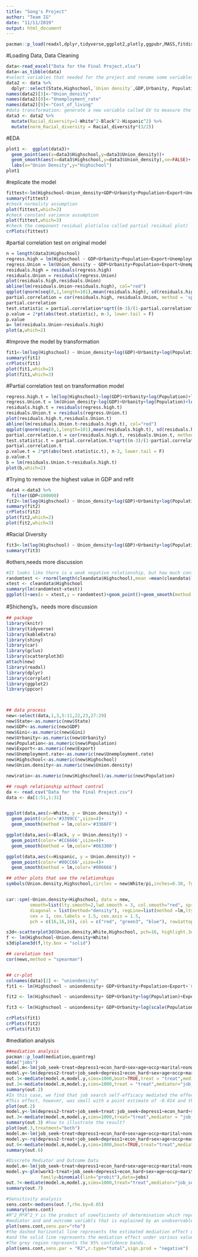 ```yaml
---
title: "Song's Project"
author: "Team IG"
date: "11/11/2019"
output: html_document
---
```


```r
pacman::p_load(readxl,dplyr,tidyverse,ggplot2,plotly,ggpubr,MASS,fitdistrplus,mediation,geepack,conf,car)
```

#Loading Data, Data Cleaning
```r
data<-read_excel("Data for the Final Project.xlsx")
data<-as_tibble(data)
#select variables that needed for the project and rename some variables
data2 <- data %>% 
  dplyr::select(State,Highschool,`Union density`,GDP,Urbanity, Population, Export,`Unemployment rate`,`Cost of living`,Gini, White, Black, Hispanic)
names(data2)[3]<-"Union_density"
names(data2)[8]<-"Unemployment_rate"
names(data2)[9]<-"Cost_of_living"
#data transformation: generate a new variable called GV to measure the level of racial diversity
data3 <- data2 %>% 
  mutate(Racial_diversity=1-White^2-Black^2-Hispanic^2) %>%
  mutate(norm_Racial_diversity = Racial_diversity*(3/2))
```

#EDA
```r
plot1 <-  ggplot(data3)+
  geom_point(aes(x=data3$Highschool,y=data3$Union_density))+
  geom_smooth(aes(x=data3$Highschool,y=data3$Union_density),se=FALSE)+
  labs(x="Union Density",y="Highschool")
plot1
```

#replicate the model
```r
fittest<-lm(Highschool~Union_density+GDP+Urbanity+Population+Export+Unemployment_rate+Cost_of_living+Gini,data = data3)
summary(fittest)
#check normality assumption
plot(fittest,which=2)
#check constant variance assumption
plot(fittest,which=3)
#check the component residual plot(also called partial residual plot)
crPlots(fittest)
```

#partial correlation test on original model
```r
n = length(data3$Highschool)
regress.high = lm(Highschool ~ GDP+Urbanity+Population+Export+Unemployment_rate+Cost_of_living+Gini, data = data3)
regress.Union = lm(Union_density ~ GDP+Urbanity+Population+Export+Unemployment_rate+Cost_of_living+Gini, data = data3)
residuals.high = residuals(regress.high)
residuals.Union = residuals(regress.Union)
plot(residuals.high,residuals.Union)
abline(lm(residuals.Union~residuals.high), col="red")
qqplot(qnorm(seq(0,1,length=101),mean(residuals.high), sd(residuals.high)),residuals.high)
partial.correlation = cor(residuals.high, residuals.Union, method = 'spearman')
partial.correlation
test.statistic = partial.correlation*sqrt((n-3)/(1-partial.correlation^2))
p.value = 2*pt(abs(test.statistic), n-3, lower.tail = F)
p.value
a= lm(residuals.Union~residuals.high)
plot(a,which=2)
```

#Improve the model by transformation
```r
fit1<-lm(log(Highschool) ~ Union_density+log(GDP)+Urbanity+log(Population)+log(Export)+Unemployment_rate+Cost_of_living+Gini,data = data3)
summary(fit1)
crPlots(fit1)
plot(fit1,which=2)
plot(fit1,which=3)
```

#Partial correlation test on transformation model
```r
regress.high.t = lm(log(Highschool)~log(GDP)+Urbanity+log(Population)+log(Export)+Unemployment_rate+Cost_of_living+Gini, data = data3)
regress.Union.t = lm(Union_density~log(GDP)+Urbanity+log(Population)+log(Export)+Unemployment_rate+Cost_of_living+Gini, data = data3)
residuals.high.t = residuals(regress.high.t)
residuals.Union.t = residuals(regress.Union.t)
plot(residuals.high.t,residuals.Union.t)
abline(lm(residuals.Union.t~residuals.high.t), col="red")
qqplot(qnorm(seq(0,1,length=101),mean(residuals.high.t), sd(residuals.high.t)),residuals.high.t)
partial.correlation.t = cor(residuals.high.t, residuals.Union.t, method = 'spearman')
test.statistic.t = partial.correlation.t*sqrt((n-3)/(1-partial.correlation.t^2))
partial.correlation.t
p.value.t = 2*pt(abs(test.statistic.t), n-3, lower.tail = F)
p.value.t
b = lm(residuals.Union.t~residuals.high.t)
plot(b,which=2)
```

#Trying to remove the highest value in GDP and refit
```r
data4 <-data3 %>% 
  filter(GDP<100000)
fit2<-lm(log(Highschool) ~ Union_density+log(GDP)+Urbanity+log(Population)+log(Export)+Unemployment_rate+Cost_of_living+Gini,data = data4)
summary(fit2)
crPlots(fit2)
plot(fit2,which=2)
plot(fit2,which=3)
```








#Racial Diversity
```r
fit3<-lm(log(Highschool) ~ Union_density+log(GDP)+Urbanity+log(Population)+log(Export)+Unemployment_rate+Cost_of_living+Gini+norm_Racial_diversity,data = data3)
summary(fit3)
```

#others,needs more discussion
```r
#It looks like there is a weak negative relationship, but how much confident can we deliver that message?
randomtest <- rnorm(length(cleandata$Highschool),mean =mean(cleandata$`Union density`), sd = sd(cleandata$`Union density`))
xtest <- cleandata$Highschool
summary(lm(randomtest~xtest))
ggplot()+aes(x = xtest,y = randomtest)+geom_point()+geom_smooth(method = "lm")
```

#Shicheng's，needs more discussion
```r
## package
library(knitr)
library(tidyverse)
library(kableExtra)
library(shiny)
library(car)
library(gclus)
library(scatterplot3d)
attach(new)
library(readxl)
library(dplyr)
library(corrplot)
library(ggplot2)
library(ppcor)



## data process
new<-select(data,1,3,5:11,22,23,27:29)
new$State<-as.numeric(new$State)
new$GDP<-as.numeric(new$GDP)
new$Gini<-as.numeric(new$Gini)
new$Urbanity<-as.numeric(new$Urbanity)
new$Population<-as.numeric(new$Population)
new$Export<-as.numeric(new$Export)
new$Unemployment.rate<-as.numeric(new$Unemployment.rate)
new$Highschool<-as.numeric(new$Highschool)
new$Union.density<-as.numeric(new$Union.density)

new$ratio<-as.numeric(new$Highschool)/as.numeric(new$Population)

## rough relationship without control
da <- read.csv("Data for the Final Project.csv")
data <- da[1:51,1:31]


ggplot(data,aes(x=White, y = Union.density)) + 
  geom_point(color='#3399CC',size=4)+
  geom_smooth(method = lm,color='#3366FF')

ggplot(data,aes(x=Black, y = Union.density)) + 
  geom_point(color='#CC6666',size=4)+
  geom_smooth(method = lm,color='#663300')

ggplot(data,aes(x=Hispanic, y = Union.density)) + 
  geom_point(color='#00CC66',size=4)+
  geom_smooth(method = lm,color='#006666')

## other plots that see the relationships
symbols(Union.density,Highschool,circles = new$White/pi,inches=0.30, fg="white", bg="lightblue") 


car::spm(~Union.density+Highschool, data = new,  
         smooth=list(lty.smooth=2,lwd.smooth = 3, col.smooth="red", spread = T, lty.spread=3, lwd.spread=2),  
         diagonal = list(method="density"), regLine=list(method =lm,lty=1,lwd=2,col="blue"), 
         cex = 1, cex.labels = 1.5, cex.axis = 1.5, 
         pch = c(16,16,16), col = c("red", "green3", "blue"), row1attop = T ) 

s3d<-scatterplot3d(Union.density,White,Highschool, pch=16, highlight.3d=TRUE,type="h") 
f <- lm(Highschool~Union.density+White) 
s3d$plane3d(f,lty.box = "solid")

## corelation test
cor(news,method = "spearman")


## cr-plot
colnames(data)[2] <- "uniondensity"
fit1 <- lm(Highschool ~ uniondensity+ GDP+Urbanity+Population+Export+`Cost of living`+`Unemployment rate`+Gini,data)

fit2 <- lm(Highschool ~ uniondensity+ GDP+Urbanity+log(Population)+Export+`Cost of living`+`Unemployment rate`+Gini,data)

fit3 <- lm(Highschool ~ uniondensity+ GDP+Urbanity+log(scale(Population^1/2))+scale(Export^1/2)+`Cost of living`+`Unemployment rate`+Gini,data)

crPlots(fit1)
crPlots(fit2)
crPlots(fit3)
```

#mediation analysis
```r
##mediation analysis
pacman::p_load(mediation,quantreg)
data("jobs")
model.m<-lm(job_seek~treat+depress1+econ_hard+sex+age+occp+marital+nonwhite+educ+income,data=jobs)
model.y<-lm(depress2~treat+job_seek+depress1+econ_hard+sex+age+occp+marital+nonwhite+educ+income,data=jobs)
out.1<-mediate(model.m,model.y,sims=1000,boot=TRUE,treat = "treat",mediator="job_seek")
out.2<-mediate(model.m,model.y,sims=1000,treat = "treat",mediator="job_seek")
summary(out.2)
#In this case, we find that job search self-efficacy mediated the effect of the treatment on depression in the negative direction.
#This effect, however, was small with a point estimate of -0.014 and the 95% confidence interval barely covers 0.
plot(out.2)
model.y<-lm(depress2~treat+job_seek+treat:job_seek+depress1+econ_hard+sex+age+occp+marital+nonwhite+educ+income,data=jobs)
out.3<-mediate(model.m,model.y,sims=1000,treat="treat",mediator = "job_seek")
summary(out.3) #how to illustrate the result?
plot(out.3,treatment="both")
model.m<-lm(job_seek~treat+depress1+econ_hard+sex+age+occp+marital+nonwhite+educ+income,data=jobs)
model.y<-rq(depress2~treat+job_seek+depress1+econ_hard+sex+age+occp+marital+nonwhite+educ+income,data=jobs)
out.6<-mediate(model.m,model.y,sims=1000,boot=TRUE,treat="treat",mediator="job_seek")
summary(out.6)

#Discrete Mediator and Outcome Data
model.m<-lm(job_seek~treat+depress1+econ_hard+sex+age+occp+marital+nonwhite+educ+income,data=jobs)
model.y<-glm(work1~treat+job_seek+depress1+econ_hard+sex+age+occp+marital+nonwhite+educ+income,
             family=binomial(link="probit"),data=jobs)
out.7<-mediate(model.m,model.y,sims=1000,treat="treat",mediator="job_seek")
summary(out.7)

#Sensitivity analysis
sens.cont<-medsens(out.7,rho.by=0.05)
summary(sens.cont)
#R^2_M*R^2_Y is the product of coeeficients of determination which represents the proportion of the previously unexplained variance in the
#mediator and and outcome variabls that is explained by an unobservable pretreatment unconfounder.
plot(sens.cont,sens.par="rho")
#the dashed horizontal line represents the estimated mediation effect under the sequential ignorability assumption,
#and the solid line represents the mediation effect under various values of p. 
#The grey region represents the 95% confidence bands.
plot(sens.cont,sens.par = "R2",r.type="total",sign.prod = "negative")
```

